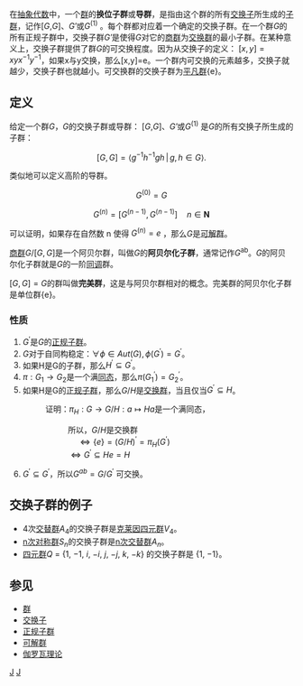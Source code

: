 {{NoteTA|G1=Math}}

在[[抽象代数|抽象代数]]中，一个[[群|群]]的'''换位子群'''或'''导群'''，是指由这个群的所有[[交换子|交换子]]所生成的[[子群|子群]]，记作[''G'',''G'']、''G′''或''G''<sup>(1)</sup> 。每个群都对应着一个确定的交换子群。在一个群''G''的所有正规子群中，交换子群''G′''是使得''G''对它的[[商群|商群]]为[[交换群|交换群]]的最小子群。在某种意义上，交换子群提供了群''G''的可交换程度。因为从交换子的定义： <math>[x,y]=xyx^{-1}y^{-1}</math>，如果x与y交换，那么[x,y]=e。一个群内可交换的元素越多，交换子就越少，交换子群也就越小。可交换群的交换子群为[[平凡群|平凡群]]{e}。

==定义==

给定一个群''G''，''G''的交换子群或导群： [''G'',''G'']、''G′''或''G''<sup>(1)</sup>  是''G''的所有交换子所生成的子群：
:<math>[G,G] = \langle  g^{-1}h^{-1}gh \, | \, g, h \in G  \rangle .</math>


类似地可以定义高阶的导群。
:<math>G^{(0)} = G</math>
:<math>G^{(n)} = [G^{(n-1)},G^{(n-1)}] \quad n \in \mathbf{N}</math>

可以证明，如果存在自然数 n 使得 <math>G^{(n)} = {e} </math> ，那么''G''是[[可解群|可解群]]。

[[商群|商群]]<math>G/[G,G]</math>是一个阿贝尔群，叫做''G''的'''阿贝尔化子群'''，通常记作''G''<sup>ab</sup>。''G''的阿贝尔化子群就是''G''的一阶[[同调|同调]]群。 

<math>[G,G]=G</math>的群叫做'''完美群'''，这是与阿贝尔群相对的概念。完美群的阿贝尔化子群是单位群{e}。

===性质===


#<math>G^\prime</math>是<math>G</math>的[[正规子群|正规子群]]。
#''G''对于自同构稳定：<math>\forall \phi \in Aut(G), \phi (G^\prime) = G^\prime  </math>。
#如果H是G的子群，那么<math>H^\prime \subseteq G^\prime</math>。
#<math>\pi : G_1 \to G_2 </math>是一个满[[同态|同态]]，那么<math>\pi (G_1^\prime) = G_2^\prime</math>。
#如果H是G的[[正规子群|正规子群]]，那么<math> G/H</math>是[[交换群|交换群]]，当且仅当<math>G^\prime \subseteq H</math>。
#:证明：<math>\pi_H : G \to G/H : a \mapsto Ha </math>是一个满同态，
#::所以，<math> G/H</math>是交换群
#::<math>\quad \Leftrightarrow \left\{ e \right\}= (G/H)^\prime = \pi_H(G^\prime) </math>
#::<math>\Leftrightarrow G^\prime \subseteq He = H</math>
#<math>G^\prime \subseteq G^\prime </math>，所以<math>G^{ab} = G/G^\prime</math> 可交换。

==交换子群的例子==

*4次[[对称群_(n次对称群)|交替群]]<math>A_4</math>的交换子群是[[克莱因四元群|克莱因四元群]]<math>V_4</math>。
*[[对称群_(n次对称群)|n次对称群]]<math>S_n</math>的交换子群是[[对称群_(n次对称群)|n次交替群]]<math>A_n</math>。
*[[四元群|四元群]]''Q'' = {1, −1, ''i'', −''i'', ''j'', −''j'', ''k'', −''k''} 的交换子群是 {1, −1}。

==参见==

*[[群|群]]
*[[交换子|交换子]]
*[[正规子群|正规子群]]
*[[可解群|可解群]]
*[[伽罗瓦理论|伽罗瓦理论]]


{{ModernAlgebra}}

[[Category:抽象代数|J]]
[[Category:群论|J]]
